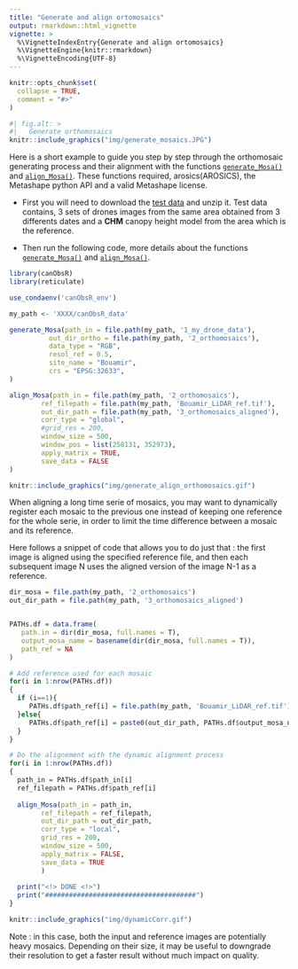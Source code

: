 ```yaml
---
title: "Generate and align ortomosaics"
output: rmarkdown::html_vignette
vignette: >
  %\VignetteIndexEntry{Generate and align ortomosaics}
  %\VignetteEngine{knitr::rmarkdown}
  %\VignetteEncoding{UTF-8}
---
```


```r
knitr::opts_chunk$set(
  collapse = TRUE,
  comment = "#>"
)
```

```r
#| fig.alt: >
#|   Generate orthomosaics
knitr::include_graphics("img/generate_mosaics.JPG")
```


Here is a short example to guide you step by step through the orthomosaic generating process and their alignment with the functions [`generate_Mosa()`](https://umr-amap.github.io/canObsR/reference/generate_Mosa.html) and [`align_Mosa()`](https://umr-amap.github.io/canObsR/reference/align_Mosa.html). These functions required, arosics(AROSICS), the Metashape python API and a valid Metashape license.  

* First you will need to download the  [test data](https://zenodo.org/records/14748367?preview=1&token=eyJhbGciOiJIUzUxMiJ9.eyJpZCI6IjY3MjE2Y2M1LTY4NjctNDEwNS1hMTViLTkwNmMzNGM0YzA5NCIsImRhdGEiOnt9LCJyYW5kb20iOiJkYjhlMWZhMDZiYmNkNTg2YzA4OGYxMTg0ODE3MmI3YiJ9.xKZdG_R2NvApekkLM4FanVbM-ZWbGqNjXYucPKydbzeLdur08A69N9ROgeTdPR42PP_OrL4eF_hljxh3wQHfwA) and unzip it. Test
data contains, 3 sets of drones images from the same area obtained from 3 differents dates and a **CHM** canopy height model from the area which is the reference. 

* Then run the following code, more details about the functions  [`generate_Mosa()`](https://umr-amap.github.io/canObsR/reference/generate_Mosa.html) and [`align_Mosa()`](https://umr-amap.github.io/canObsR/reference/align_Mosa.html).


```r
library(canObsR)
library(reticulate)

use_condaenv('canObsR_env')

my_path <- 'XXXX/canObsR_data'

generate_Mosa(path_in = file.path(my_path, '1_my_drone_data'),
          out_dir_ortho = file.path(my_path, '2_orthomosaics'),
          data_type = "RGB",
          resol_ref = 0.5,
          site_name = "Bouamir",
          crs = "EPSG:32633",
) 

align_Mosa(path_in = file.path(my_path, '2_orthomosaics'),
        ref_filepath = file.path(my_path, 'Bouamir_LiDAR_ref.tif'),
        out_dir_path = file.path(my_path, '3_orthomosaics_aligned'),
        corr_type = "global",
        #grid_res = 200,
        window_size = 500,
        window_pos = list(258131, 352973),
        apply_matrix = TRUE,
        save_data = FALSE
)


```

```r
knitr::include_graphics("img/generate_align_orthomosaics.gif")
```

When aligning a long time serie of mosaics, you may want to dynamically register each mosaic to the previous one instead of keeping one reference for the whole serie, in order to limit the time difference between a mosaic and its reference. 

Here follows a snippet of code that allows you to do just that : the first image is aligned using the specified reference file, and then each subsequent image N uses the aligned version of the image N-1 as a reference.
```r
dir_mosa = file.path(my_path, '2_orthomosaics')
out_dir_path = file.path(my_path, '3_orthomosaics_aligned')


PATHs.df = data.frame(
   path.in = dir(dir_mosa, full.names = T),
   output_mosa_name = basename(dir(dir_mosa, full.names = T)),
   path_ref = NA
)

# Add reference used for each mosaic
for(i in 1:nrow(PATHs.df))                      
{
  if (i==1){
     PATHs.df$path_ref[i] = file.path(my_path, 'Bouamir_LiDAR_ref.tif')
  }else{
     PATHs.df$path_ref[i] = paste0(out_dir_path, PATHs.df$output_mosa_name[i-1]) 
  }
}

# Do the alignement with the dynamic alignment process
for(i in 1:nrow(PATHs.df)) 
{
  path_in = PATHs.df$path_in[i]
  ref_filepath = PATHs.df$path_ref[i]
  
  align_Mosa(path_in = path_in,
        ref_filepath = ref_filepath,
        out_dir_path = out_dir_path,
        corr_type = "local",
        grid_res = 200,
        window_size = 500,
        apply_matrix = FALSE,
        save_data = TRUE
        )
 
  print("<!> DONE <!>")
  print("######################################")
}
```
```r
knitr::include_graphics("img/dynamicCorr.gif")
```

Note : in this case, both the input and reference images are potentially heavy mosaics. Depending on their size, it may be useful to downgrade their resolution to get a faster result without much impact on quality.  


